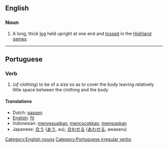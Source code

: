 ==English==
===Noun===

#A long, thick [[log]] held upright at one end and [[toss]]ed in the [[Highland games]].

----
==Portuguese==
===Verb===

# (''of clothing'') to be of a size so as to cover the body leaving relatively little space between the clothing and the body

====Translations====
*Dutch: [[passen]]
*[[English]]: [[fit]]
*Indonesian: [[sesuai|menyesuaikan]], [[cocok|mencocokkan]], [[pas|mempaskan]]
*Japanese: [[合う]] ([[あう]], au), [[合わせる]] ([[あわせる]], awaseru)

[[Category:English nouns]]
[[Category:Portuguese irregular verbs]]